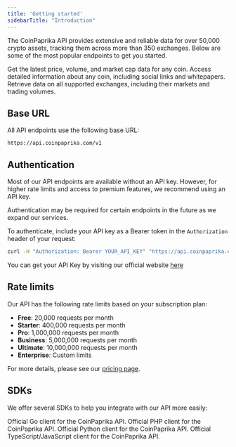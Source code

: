 ```yaml
---
title: 'Getting started'
sidebarTitle: "Introduction"
---
```


The CoinPaprika API provides extensive and reliable data for over 50,000 crypto assets, tracking them across more than 350 exchanges. Below are some of the most popular endpoints to get you started.

<CardGroup cols={3}>
  <Card 
    title="Tickers" 
    icon="tag"
    color="#CE0017"
    href="/api-reference/tickers/get-tickers-for-all-active-coins"
  >
    Get the latest price, volume, and market cap data for any coin.
  </Card>
  <Card
    title="Coins"
    icon="coins"
    color="#CE0017"
    href="/api-reference/coins/list-coins"
  >
    Access detailed information about any coin, including social links and whitepapers.
  </Card>
  <Card
    title="Exchanges"
    icon="store"
    color="#CE0017"
    href="/api-reference/exchanges/list-exchanges"
  >
    Retrieve data on all supported exchanges, including their markets and trading volumes.
  </Card>
</CardGroup>

## Base URL

All API endpoints use the following base URL:

```
https://api.coinpaprika.com/v1
```

## Authentication

Most of our API endpoints are available without an API key. However, for higher rate limits and access to premium features, we recommend using an API key.

<Note>
  Authentication may be required for certain endpoints in the future as we expand our services.
</Note>

To authenticate, include your API key as a Bearer token in the `Authorization` header of your request:

```bash
curl -H "Authorization: Bearer YOUR_API_KEY" "https://api.coinpaprika.com/v1/users/me"
```
<Tip>You can get your API Key by visiting our official website [here](https://coinpaprika.com/api/)</Tip>

## Rate limits

Our API has the following rate limits based on your subscription plan:

- **Free**: 20,000 requests per month
- **Starter**: 400,000 requests per month
- **Pro**: 1,000,000 requests per month
- **Business**: 5,000,000 requests per month
- **Ultimate**: 10,000,000 requests per month
- **Enterprise**: Custom limits

For more details, please see our [pricing page](https://coinpaprika.com/api/pricing).

## SDKs

We offer several SDKs to help you integrate with our API more easily:

<CardGroup cols={2}>
  <Card
    title="Go"
    icon="code-branch"
    color="#CE0017"
    href="https://github.com/coinpaprika/coinpaprika-api-go-client"
  >
    Official Go client for the CoinPaprika API.
  </Card>
  <Card
    title="PHP"
    icon="code-branch"
    color="#CE0017"
    href="https://github.com/coinpaprika/coinpaprika-api-php-client"
  >
    Official PHP client for the CoinPaprika API.
  </Card>
</CardGroup>
<CardGroup cols={2}>
  <Card
    title="Python"
    icon="code-branch"
    color="#CE0017"
    href="https://github.com/coinpaprika/coinpaprika-api-python-client"
  >
    Official Python client for the CoinPaprika API.
  </Card>
  <Card
    title="TypeScript"
    icon="code-branch"
    color="#CE0017"
    href="https://github.com/coinpaprika/coinpaprika-api-js-client"
  >
    Official TypeScript/JavaScript client for the CoinPaprika API.
  </Card>
</CardGroup>
